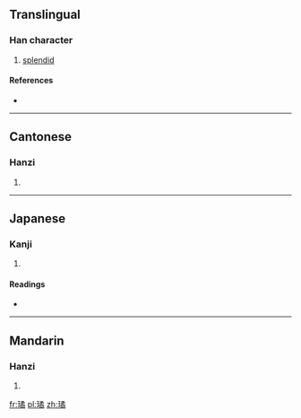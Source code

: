 ==Translingual==

===Han character===
{{Han char|rn=96|rad=玉|as=12|sn=16|four=1712<sub>7</sub>|canj=一土弓竹月 (MGNHB)}}

# [[splendid]]

====References====
* {{Han ref|kx=0742.030|dkj=21239|dj=1151.160|hdz=21138.160|uh=749A|ud=29850|bh=EA63|bd=60003}}

----

==Cantonese==

===Hanzi===
{{yue-hanzi|jyut=ging4|y=ging4}}

# {{defn|lang=yue|sort=玉12}}

----

==Japanese==

===Kanji===
{{ja-kanji|grade=|rs=玉12}}

# {{defn|lang=ja|sort=玉12}}

====Readings====
* {{ja-readings|on=[[けい]] (kei), [[ぎょう]] (gyō), [[けつ]] (ketsu), [[けち]] (kechi)|kun=|nanori=}}

----

==Mandarin==

===Hanzi===
{{cmn-hanzi|pin=[[qióng]] ([[qiong2]])|wg=ch'iung<sup>2</sup>}}

# {{defn|lang=cmn|sort=玉12}}

[[fr:璚]]
[[pl:璚]]
[[zh:璚]]
